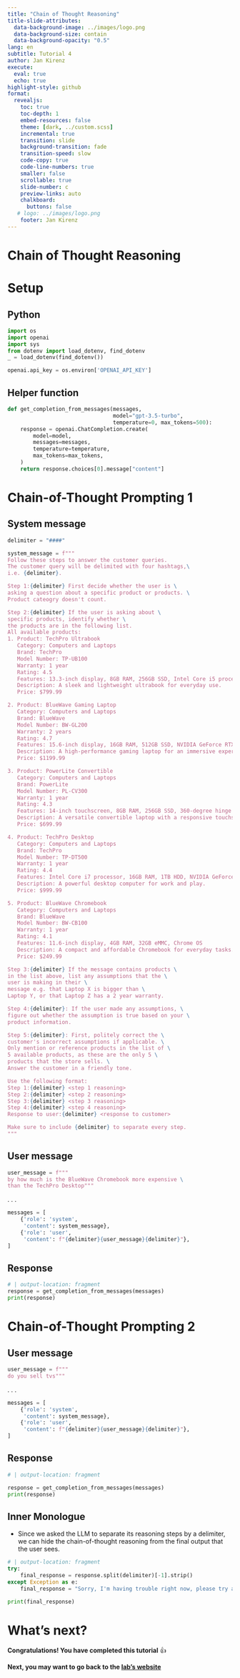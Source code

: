 ```yaml
---
title: "Chain of Thought Reasoning"
title-slide-attributes:
  data-background-image: ../images/logo.png
  data-background-size: contain
  data-background-opacity: "0.5"
lang: en
subtitle: Tutorial 4
author: Jan Kirenz
execute:
  eval: true
  echo: true
highlight-style: github
format:
  revealjs: 
    toc: true
    toc-depth: 1
    embed-resources: false
    theme: [dark, ../custom.scss]  
    incremental: true
    transition: slide
    background-transition: fade
    transition-speed: slow
    code-copy: true
    code-line-numbers: true
    smaller: false
    scrollable: true
    slide-number: c
    preview-links: auto
    chalkboard: 
      buttons: false
   # logo: ../images/logo.png
    footer: Jan Kirenz
---
```


# Chain of Thought Reasoning

# Setup

## Python

```python
import os
import openai
import sys
from dotenv import load_dotenv, find_dotenv
_ = load_dotenv(find_dotenv())

openai.api_key = os.environ['OPENAI_API_KEY']
```

## Helper function

```python


def get_completion_from_messages(messages,
                                 model="gpt-3.5-turbo",
                                 temperature=0, max_tokens=500):
    response = openai.ChatCompletion.create(
        model=model,
        messages=messages,
        temperature=temperature,
        max_tokens=max_tokens,
    )
    return response.choices[0].message["content"]


```

# Chain-of-Thought Prompting 1

## System message {.smaller}


```python
delimiter = "####"

system_message = f"""
Follow these steps to answer the customer queries.
The customer query will be delimited with four hashtags,\
i.e. {delimiter}. 

Step 1:{delimiter} First decide whether the user is \
asking a question about a specific product or products. \
Product cateogry doesn't count. 

Step 2:{delimiter} If the user is asking about \
specific products, identify whether \
the products are in the following list.
All available products: 
1. Product: TechPro Ultrabook
   Category: Computers and Laptops
   Brand: TechPro
   Model Number: TP-UB100
   Warranty: 1 year
   Rating: 4.5
   Features: 13.3-inch display, 8GB RAM, 256GB SSD, Intel Core i5 processor
   Description: A sleek and lightweight ultrabook for everyday use.
   Price: $799.99

2. Product: BlueWave Gaming Laptop
   Category: Computers and Laptops
   Brand: BlueWave
   Model Number: BW-GL200
   Warranty: 2 years
   Rating: 4.7
   Features: 15.6-inch display, 16GB RAM, 512GB SSD, NVIDIA GeForce RTX 3060
   Description: A high-performance gaming laptop for an immersive experience.
   Price: $1199.99

3. Product: PowerLite Convertible
   Category: Computers and Laptops
   Brand: PowerLite
   Model Number: PL-CV300
   Warranty: 1 year
   Rating: 4.3
   Features: 14-inch touchscreen, 8GB RAM, 256GB SSD, 360-degree hinge
   Description: A versatile convertible laptop with a responsive touchscreen.
   Price: $699.99

4. Product: TechPro Desktop
   Category: Computers and Laptops
   Brand: TechPro
   Model Number: TP-DT500
   Warranty: 1 year
   Rating: 4.4
   Features: Intel Core i7 processor, 16GB RAM, 1TB HDD, NVIDIA GeForce GTX 1660
   Description: A powerful desktop computer for work and play.
   Price: $999.99

5. Product: BlueWave Chromebook
   Category: Computers and Laptops
   Brand: BlueWave
   Model Number: BW-CB100
   Warranty: 1 year
   Rating: 4.1
   Features: 11.6-inch display, 4GB RAM, 32GB eMMC, Chrome OS
   Description: A compact and affordable Chromebook for everyday tasks.
   Price: $249.99

Step 3:{delimiter} If the message contains products \
in the list above, list any assumptions that the \
user is making in their \
message e.g. that Laptop X is bigger than \
Laptop Y, or that Laptop Z has a 2 year warranty.

Step 4:{delimiter}: If the user made any assumptions, \
figure out whether the assumption is true based on your \
product information. 

Step 5:{delimiter}: First, politely correct the \
customer's incorrect assumptions if applicable. \
Only mention or reference products in the list of \
5 available products, as these are the only 5 \
products that the store sells. \
Answer the customer in a friendly tone.

Use the following format:
Step 1:{delimiter} <step 1 reasoning>
Step 2:{delimiter} <step 2 reasoning>
Step 3:{delimiter} <step 3 reasoning>
Step 4:{delimiter} <step 4 reasoning>
Response to user:{delimiter} <response to customer>

Make sure to include {delimiter} to separate every step.
"""

```


## User message


```python
user_message = f"""
by how much is the BlueWave Chromebook more expensive \
than the TechPro Desktop"""

```

. . .

```python
messages = [
    {'role': 'system',
     'content': system_message},
    {'role': 'user',
     'content': f"{delimiter}{user_message}{delimiter}"},
]
```


## Response


```python
# | output-location: fragment
response = get_completion_from_messages(messages)
print(response)
```


# Chain-of-Thought Prompting 2

## User message


```python
user_message = f"""
do you sell tvs"""
```

. . .

```python
messages = [
    {'role': 'system',
     'content': system_message},
    {'role': 'user',
     'content': f"{delimiter}{user_message}{delimiter}"},
]
```

## Response

```python
# | output-location: fragment

response = get_completion_from_messages(messages)
print(response)
```


## Inner Monologue

- Since we asked the LLM to separate its reasoning steps by a delimiter, we can hide the chain-of-thought reasoning from the final output that the user sees.

```python
# | output-location: fragment
try:
    final_response = response.split(delimiter)[-1].strip()
except Exception as e:
    final_response = "Sorry, I'm having trouble right now, please try asking another question."

print(final_response)
```

# What's next? {background-image="../images/logo.png" background-opacity="0.5"}

**Congratulations! You have completed this tutorial** 👍


**Next, you may want to go back to the [lab's website](https://kirenz.github.io/lab-chat-system/)**

